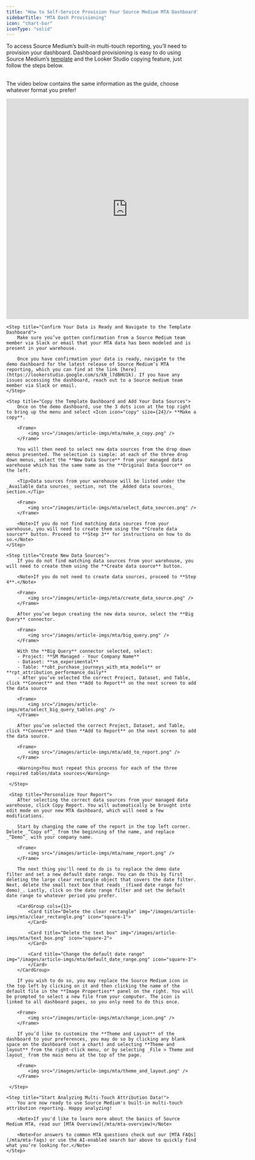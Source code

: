 ```yaml
---
title: "How to Self-Service Provision Your Source Medium MTA Dashboard"
sidebarTitle: "MTA Dash Provisioning"
icon: "chart-bar"
iconType: "solid"
---
```


To access Source Medium’s built-in multi-touch reporting, you’ll need to provision your dashboard. Dashboard provisioning is easy to do using Source Medium’s [template](https://lookerstudio.google.com/s/kN_l7dBHU1k) and the Looker Studio copying feature, just follow the steps below. <br/><br/>

<Note>The video below contains the same information as the guide, choose whatever format you prefer!</Note>

<Frame>
    <iframe 
        width="640" 
        height="581"
        src="https://www.loom.com/embed/b34e35d6146d4ffdb34499126e0e7551?sid=92ac52fe-5573-4bfc-9247-ddd13a115a40" frameborder="0" 
        webkitallowfullscreen
        mozallowfullscreen
        allowfullscreen
    ></iframe>
</Frame>

<Steps>

    <Step title="Confirm Your Data is Ready and Navigate to the Template Dashboard">
        Make sure you’ve gotten confirmation from a Source Medium team member via Slack or email that your MTA data has been modeled and is present in your warehouse.

        Once you have confirmation your data is ready, navigate to the demo dashboard for the latest release of Source Medium’s MTA reporting, which you can find at the link [here](https://lookerstudio.google.com/s/kN_l7dBHU1k). If you have any issues accessing the dashboard, reach out to a Source medium team member via Slack or email.
    </Step>

    <Step title="Copy the Template Dashboard and Add Your Data Sources">
        Once on the demo dashboard, use the 3 dots icon at the top right to bring up the menu and select <Icon icon="copy" size={24}/> **Make a copy**.

        <Frame>
            <img src="/images/article-imgs/mta/make_a_copy.png" />
        </Frame>

        You will then need to select new data sources from the drop down menus presented. The selection is simple: at each of the three drop down menus, select the **New Data Source** from your managed data warehouse which has the same name as the **Original Data Source** on the left. 

        <Tip>Data sources from your warehouse will be listed under the _Available data sources_ section, not the _Added data sources_ section.</Tip> 

        <Frame>
            <img src="/images/article-imgs/mta/select_data_sources.png" />
        </Frame>

        <Note>If you do not find matching data sources from your warehouse, you will need to create them using the **Create data source** button. Proceed to **Step 3** for instructions on how to do so.</Note>
    </Step>

    <Step title="Create New Data Sources">
        If you do not find matching data sources from your warehouse, you will need to create them using the **Create data source** button. 
        
        <Note>If you do not need to create data sources, proceed to **Step 4**.</Note> 

        <Frame>
            <img src="/images/article-imgs/mta/create_data_source.png" />
        </Frame>

        After you’ve begun creating the new data source, select the **Big Query** connector.

        <Frame>
            <img src="/images/article-imgs/mta/big_query.png" />
        </Frame>

        With the **Big Query** connector selected, select:
        - Project: **SM Managed - Your Company Name**
        - Dataset: **sm_experimental** 
        - Table: **obt_purchase_journeys_with_mta_models** or **rpt_attribution_performance_daily**
        - After you’ve selected the correct Project, Dataset, and Table, click **Connect** and then **Add to Report** on the next screen to add the data source

        <Frame>
            <img src="/images/article-imgs/mta/select_big_query_tables.png" />
        </Frame>

        After you’ve selected the correct Project, Dataset, and Table, click **Connect** and then **Add to Report** on the next screen to add the data source.

        <Frame>
            <img src="/images/article-imgs/mta/add_to_report.png" />
        </Frame>

        <Warning>You must repeat this process for each of the three required tables/data sources</Warning>

     </Step>

     <Step title="Personalize Your Report">
        After selecting the correct data sources from your managed data warehouse, click Copy Report. You will automatically be brought into edit mode on your new MTA dashboard, which will need a few modifications.

        Start by changing the name of the report in the top left corner. Delete _“Copy of”_ from the beginning of the name, and replace _“Demo”_ with your company name.

        <Frame>
            <img src="/images/article-imgs/mta/name_report.png" />
        </Frame>

        The next thing you'll need to do is to replace the demo date filter and set a new default date range. You can do this by first deleting the large clear rectangle object that covers the date filter. Next, delete the small text box that reads _(fixed date range for demo)_. Lastly, click on the date range filter and set the default date range to whatever period you prefer.

        <CardGroup cols={1}>
            <Card title="Delete the clear rectangle" img="/images/article-imgs/mta/clear_rectangle.png" icon="square-1">
            </Card>

            <Card title="Delete the text box" img="/images/article-imgs/mta/text_box.png" icon="square-2">
            </Card>

            <Card title="Change the default date range" img="/images/article-imgs/mta/default_date_range.png" icon="square-3">
            </Card>
        </CardGroup>

        If you wish to do so, you may replace the Source Medium icon in the top left by clicking on it and then clicking the name of the default file in the **Image Properties** panel on the right. You will be prompted to select a new file from your computer. The icon is linked to all dashboard pages, so you only need to do this once. 

        <Frame>
            <img src="/images/article-imgs/mta/change_icon.png" />
        </Frame>

        If you’d like to customize the **Theme and Layout** of the dashboard to your preferences, you may do so by clicking any blank space on the dashboard (not a chart) and selecting **Theme and layout** from the right-click menu, or by selecting _File > Theme and layout_ from the main menu at the top of the page. 

        <Frame>
            <img src="/images/article-imgs/mta/theme_and_layout.png" />
        </Frame>

     </Step>

    <Step title="Start Analyzing Multi-Touch Attribution Data!">
        You are now ready to use Source Medium's built-in multi-touch attribution reporting. Happy analyzing!

        <Note>If you'd like to learn more about the basics of Source Medium MTA, read our [MTA Overview](/mta/mta-overview)</Note>
    
        <Note>For answers to common MTA questions check out our [MTA FAQs](/mta/mta-faqs) or use the AI-enabled search bar above to quickly find what you’re looking for.</Note>
    </Step>

</Steps>
